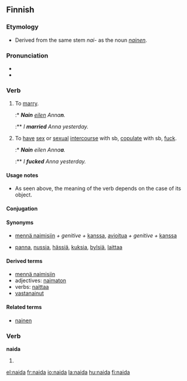 ==Finnish==
{{Finnish index|n|a}}

===Etymology===
* Derived from the same stem ''nai-'' as the noun ''[[nainen]]''.

===Pronunciation===
* {{hyphenation|nai|da}}
* {{IPA|lang=fi|/ˈnɑidɑ(ʔ)/}}

===Verb===
{{infl|fi|verb}}

# {{transitive|+ genitive-accusative}} To [[marry]].
#:* '''''Nain''' [[eilen]] Anna'''n'''.''
#:** ''I '''married''' Anna yesterday.''
# {{context|transitive|vulgar|lang=fi|+ partitive}} To [[have]] [[sex]] or [[sexual]] [[intercourse]] with sb, [[copulate]] with sb, [[fuck]].
#:* '''''Nain''' eilen Anna'''a'''.''
#:** ''I '''fucked''' Anna yesterday.''

====Usage notes====
* As seen above, the meaning of the verb depends on the case of its object.

====Conjugation====
{{fi-conj-voida|nai}}

====Synonyms====
* {{sense|to marry}} [[mennä naimisiin]] ''+ genitive +'' [[kanssa]], [[avioitua]] ''+ genitive +'' [[kanssa]]
* {{sense|to copulate; vulgar}} [[panna]], [[nussia]], [[hässiä]], [[kuksia]], [[bylsiä]], [[laittaa]]

====Derived terms====
* [[mennä naimisiin]]
* adjectives: [[naimaton]]
* verbs: [[naittaa]]
* [[vastanainut]]

====Related terms====
* [[nainen]]

===Verb===
'''naida'''

# {{fi-form of|type=verb|pr=impersonal|mood=indicative|tense=present connegative|[[#Finnish|naida]]}}

[[el:naida]]
[[fr:naida]]
[[io:naida]]
[[la:naida]]
[[hu:naida]]
[[fi:naida]]